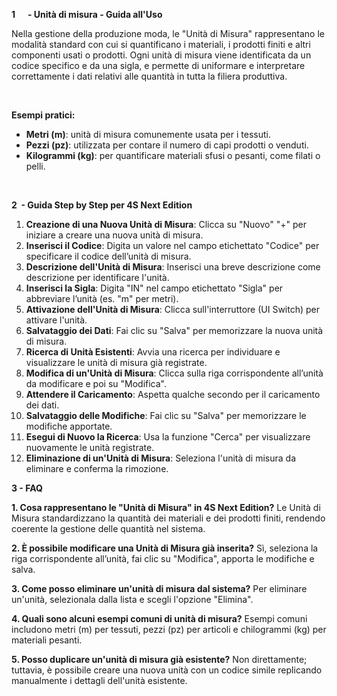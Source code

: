 **1      - Unità di misura - Guida all'Uso**

Nella gestione della produzione moda, le "Unità di Misura" rappresentano le modalità standard con cui si quantificano i materiali, i prodotti finiti e altri componenti usati o prodotti. Ogni unità di misura viene identificata da un codice specifico e da una sigla, e permette di uniformare e interpretare correttamente i dati relativi alle quantità in tutta la filiera produttiva.

 

**Esempi pratici:**

* **Metri (m)**: unità di misura comunemente usata per i tessuti.
* **Pezzi (pz)**: utilizzata per contare il numero di capi prodotti o venduti.
* **Kilogrammi (kg)**: per quantificare materiali sfusi o pesanti, come filati o pelli.

 

**2  - Guida Step by Step per 4S Next Edition**

1. **Creazione di una Nuova Unità di Misura**: Clicca su "Nuovo" "+" per iniziare a creare una nuova unità di misura.
2. **Inserisci il Codice**: Digita un valore nel campo etichettato "Codice" per specificare il codice dell’unità di misura.
3. **Descrizione dell'Unità di Misura**: Inserisci una breve descrizione come descrizione per identificare l'unità.
4. **Inserisci la Sigla**: Digita "IN" nel campo etichettato "Sigla" per abbreviare l’unità (es. "m" per metri).
5. **Attivazione dell'Unità di Misura**: Clicca sull'interruttore (UI Switch) per attivare l'unità.
6. **Salvataggio dei Dati**: Fai clic su "Salva" per memorizzare la nuova unità di misura.
7. **Ricerca di Unità Esistenti**: Avvia una ricerca per individuare e visualizzare le unità di misura già registrate.
8. **Modifica di un'Unità di Misura**: Clicca sulla riga corrispondente all’unità da modificare e poi su "Modifica".
9. **Attendere il Caricamento**: Aspetta qualche secondo per il caricamento dei dati.
10. **Salvataggio delle Modifiche**: Fai clic su "Salva" per memorizzare le modifiche apportate.
11. **Esegui di Nuovo la Ricerca**: Usa la funzione "Cerca" per visualizzare nuovamente le unità registrate.
12. **Eliminazione di un'Unità di Misura**: Seleziona l'unità di misura da eliminare e conferma la rimozione.



**3 - FAQ**

**1. Cosa rappresentano le "Unità di Misura" in 4S Next Edition?** Le Unità di Misura standardizzano la quantità dei materiali e dei prodotti finiti, rendendo coerente la gestione delle quantità nel sistema.

**2. È possibile modificare una Unità di Misura già inserita?** Sì, seleziona la riga corrispondente all’unità, fai clic su "Modifica", apporta le modifiche e salva.

**3. Come posso eliminare un'unità di misura dal sistema?** Per eliminare un'unità, selezionala dalla lista e scegli l'opzione "Elimina".

**4. Quali sono alcuni esempi comuni di unità di misura?** Esempi comuni includono metri (m) per tessuti, pezzi (pz) per articoli e chilogrammi (kg) per materiali pesanti.

**5. Posso duplicare un'unità di misura già esistente?** Non direttamente; tuttavia, è possibile creare una nuova unità con un codice simile replicando manualmente i dettagli dell'unità esistente.